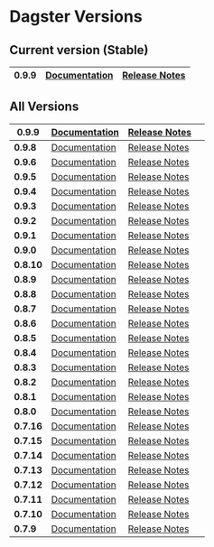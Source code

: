 # Dagster Versions

## Current version (Stable)

| **0.9.9** | [Documentation](/install) | [Release Notes](https://github.com/dagster-io/dagster/releases/tag/0.9.9) |
| ---- | ---- | ---- |


## All Versions

| **0.9.9** | [Documentation](/0.9.9/install) | [Release Notes](https://github.com/dagster-io/dagster/releases/tag/0.9.9) |   |
| ---- | ---- | ---- | ---- |
| **0.9.8** | [Documentation](/0.9.8/install) | [Release Notes](https://github.com/dagster-io/dagster/releases/tag/0.9.8) |   |
| **0.9.6** | [Documentation](/0.9.6/install) | [Release Notes](https://github.com/dagster-io/dagster/releases/tag/0.9.6) |   |
| **0.9.5** | [Documentation](/0.9.5/install) | [Release Notes](https://github.com/dagster-io/dagster/releases/tag/0.9.5) |   |
| **0.9.4** | [Documentation](/0.9.4/install) | [Release Notes](https://github.com/dagster-io/dagster/releases/tag/0.9.4) |   |
| **0.9.3** | [Documentation](/0.9.3/install) | [Release Notes](https://github.com/dagster-io/dagster/releases/tag/0.9.3) |   |
| **0.9.2** | [Documentation](/0.9.2/install) | [Release Notes](https://github.com/dagster-io/dagster/releases/tag/0.9.2) |   |
| **0.9.1** | [Documentation](/0.9.1/install) | [Release Notes](https://github.com/dagster-io/dagster/releases/tag/0.9.1) |   |
| **0.9.0** | [Documentation](/0.9.0/install) | [Release Notes](https://github.com/dagster-io/dagster/releases/tag/0.9.0) |   |
| **0.8.10** | [Documentation](/0.8.10/install) | [Release Notes](https://github.com/dagster-io/dagster/releases/tag/0.8.10) |   |
| **0.8.9** | [Documentation](/0.8.9/install) | [Release Notes](https://github.com/dagster-io/dagster/releases/tag/0.8.9) |   |
| **0.8.8** | [Documentation](/0.8.8/install) | [Release Notes](https://github.com/dagster-io/dagster/releases/tag/0.8.8) |   |
| **0.8.7** | [Documentation](/0.8.7/install) | [Release Notes](https://github.com/dagster-io/dagster/releases/tag/0.8.7) |   |
| **0.8.6** | [Documentation](/0.8.6/install) | [Release Notes](https://github.com/dagster-io/dagster/releases/tag/0.8.6) |   |
| **0.8.5** | [Documentation](/0.8.5/docs/install) | [Release Notes](https://github.com/dagster-io/dagster/releases/tag/0.8.5) |   |
| **0.8.4** | [Documentation](/0.8.4/docs/install) | [Release Notes](https://github.com/dagster-io/dagster/releases/tag/0.8.4) |   |
| **0.8.3** | [Documentation](/0.8.3/docs/install) | [Release Notes](https://github.com/dagster-io/dagster/releases/tag/0.8.3) |   |
| **0.8.2** | [Documentation](/0.8.2/docs/install) | [Release Notes](https://github.com/dagster-io/dagster/releases/tag/0.8.2) |   |
| **0.8.1** | [Documentation](/0.8.1/docs/install) | [Release Notes](https://github.com/dagster-io/dagster/releases/tag/0.8.1) |   |
| **0.8.0** | [Documentation](/0.8.0/docs/install) | [Release Notes](https://github.com/dagster-io/dagster/releases/tag/0.8.0) |   |
| **0.7.16** | [Documentation](/0.7.16/docs/install) | [Release Notes](https://github.com/dagster-io/dagster/releases/tag/0.7.16) |   |
| **0.7.15** | [Documentation](/0.7.15/docs/install) | [Release Notes](https://github.com/dagster-io/dagster/releases/tag/0.7.15) |   |
| **0.7.14** | [Documentation](/0.7.14/docs/install) | [Release Notes](https://github.com/dagster-io/dagster/releases/tag/0.7.14) |   |
| **0.7.13** | [Documentation](/0.7.13/docs/install) | [Release Notes](https://github.com/dagster-io/dagster/releases/tag/0.7.13) |   |
| **0.7.12** | [Documentation](/0.7.12/docs/install) | [Release Notes](https://github.com/dagster-io/dagster/releases/tag/0.7.12) |   |
| **0.7.11** | [Documentation](/0.7.11/docs/install) | [Release Notes](https://github.com/dagster-io/dagster/releases/tag/0.7.11) |   |
| **0.7.10** | [Documentation](/0.7.10/docs/install) | [Release Notes](https://github.com/dagster-io/dagster/releases/tag/0.7.10) |   |
| **0.7.9** | [Documentation](/0.7.9/docs/install) | [Release Notes](https://github.com/dagster-io/dagster/releases/tag/0.7.9) |   |